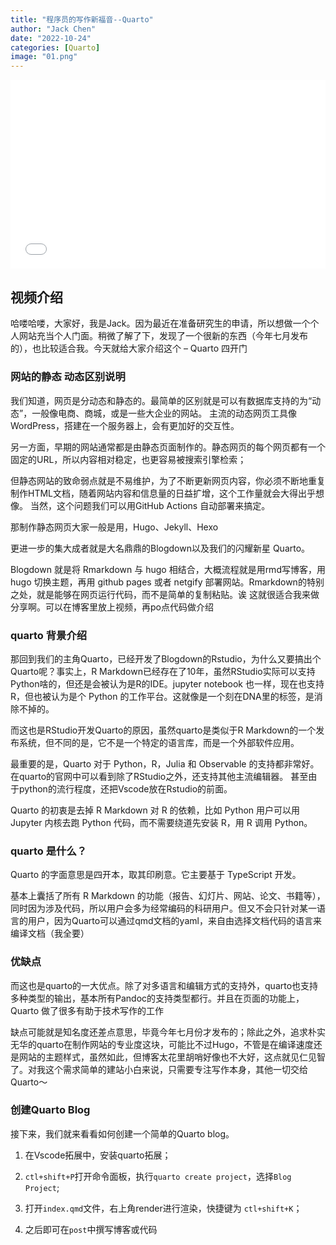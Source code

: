 ```yaml
---
title: "程序员的写作新福音--Quarto"
author: "Jack Chen"
date: "2022-10-24"
categories: [Quarto]
image: "01.png"
---
```


<div style="position: relative; padding: 30% 45%;">

<iframe style="position: absolute; width: 100%; height: 100%; left: 0; top: 0;" src="//player.bilibili.com/player.html?aid=474253263&bvid=BV1RK411S7jY&cid=870219872&page=1" frameborder="no" scrolling="no">

</iframe>

</div> 

## 视频介绍
哈喽哈喽，大家好，我是Jack。因为最近在准备研究生的申请，所以想做一个个人网站充当个人门面。稍微了解了下，发现了一个很新的东西（今年七月发布的），也比较适合我。今天就给大家介绍这个 -- Quarto 四开门

### 网站的静态 动态区别说明

我们知道，网页是分动态和静态的。最简单的区别就是可以有数据库支持的为“动态”，一般像电商、商城，或是一些大企业的网站。
主流的动态网页工具像WordPress，搭建在一个服务器上，会有更加好的交互性。

另一方面，早期的网站通常都是由静态页面制作的。静态网页的每个网页都有一个固定的URL，所以内容相对稳定，也更容易被搜索引擎检索；

但静态网站的致命弱点就是不易维护，为了不断更新网页内容，你必须不断地重复制作HTML文档，随着网站内容和信息量的日益扩增，这个工作量就会大得出乎想像。
当然，这个问题我们可以用GitHub Actions 自动部署来搞定。

那制作静态网页大家一般是用，Hugo、Jekyll、Hexo

更进一步的集大成者就是大名鼎鼎的Blogdown以及我们的闪耀新星 Quarto。

Blogdown 就是将 Rmarkdown 与 hugo 相结合，大概流程就是用rmd写博客，用hugo 切换主题，再用 github pages 或者 netgify 部署网站。Rmarkdown的特别之处，就是能够在网页运行代码，而不是简单的复制粘贴。诶 这就很适合我来做分享啊。可以在博客里放上视频，再po点代码做介绍

### quarto 背景介绍 

那回到我们的主角Quarto，已经开发了Blogdown的Rstudio，为什么又要搞出个Quarto呢？事实上，R Markdown已经存在了10年，虽然RStudio实际可以支持Python啥的，但还是会被认为是R的IDE。jupyter notebook 也一样，现在也支持R，但也被认为是个 Python 的工作平台。这就像是一个刻在DNA里的标签，是消除不掉的。

而这也是RStudio开发Quarto的原因，虽然quarto是类似于R Markdown的一个发布系统，但不同的是，它不是一个特定的语言库，而是一个外部软件应用。

最重要的是，Quarto 对于 Python，R，Julia 和 Observable 的支持都非常好。在quarto的官网中可以看到除了RStudio之外，还支持其他主流编辑器。
甚至由于python的流行程度，还把Vscode放在Rstudio的前面。

Quarto 的初衷是去掉 R Markdown 对 R 的依赖，比如 Python 用户可以用 Jupyter 内核去跑 Python 代码，而不需要绕道先安装 R，用 R 调用 Python。

### quarto 是什么？
Quarto 的字面意思是四开本，取其印刷意。它主要基于 TypeScript 开发。

基本上囊括了所有 R Markdown 的功能（报告、幻灯片、网站、论文、书籍等），同时因为涉及代码，所以用户会多为经常编码的科研用户。但又不会只针对某一语言的用户，因为Quarto可以通过qmd文档的yaml，来自由选择文档代码的语言来编译文档（我全要）

### 优缺点
而这也是quarto的一大优点。除了对多语言和编辑方式的支持外，quarto也支持多种类型的输出，基本所有Pandoc的支持类型都行。并且在页面的功能上，Quarto 做了很多有助于技术写作的工作

缺点可能就是知名度还差点意思，毕竟今年七月份才发布的；除此之外，追求朴实无华的quarto在制作网站的专业度这块，可能比不过Hugo，不管是在编译速度还是网站的主题样式，虽然如此，但博客太花里胡哨好像也不大好，这点就见仁见智了。对我这个需求简单的建站小白来说，只需要专注写作本身，其他一切交给Quarto～

### 创建Quarto Blog 
接下来，我们就来看看如何创建一个简单的Quarto blog。

1. 在Vscode拓展中，安装quarto拓展；

2. ```ctl+shift+P```打开命令面板，执行```quarto create project```，选择```Blog Project```;

3. 打开```index.qmd```文件，右上角render进行渲染，快捷键为 ```ctl+shift+K```；

4. 之后即可在```post```中撰写博客或代码
